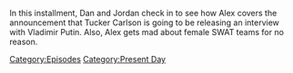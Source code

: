 {{DEFAULTSORT:
    #_EPISODE_0897:February 7, 2024
}}{{Episode
    | title           = February 7, 2024
    | caption         = Listen to this episode on [https://knowledgefight.libsyn.com/897-february-7-2024 Libsyn], Read the [[Transcript/897: February 7, 2024|Unofficial Transcript]], View discussion on [https://reddit.com/1amgblu Reddit]
    | episodeNumber   = 897
    | length          = 01:46:30
    | airDate         = February 9, 2024
    | coverageDate    = February 7, 2024
    | episodeType     = [[:Category:Present Day|Present Day]]
    | appearance      = [[Vladimir Putin]], [[Donald Trump]], [[Tucker Carlson]], [[Kevin Spacey]]
    | previousEpisode = [[896: February 2, 2024]]
    | nextEpisode     = [[898: Tucker, The Man And His Twitter- Episode 6]]
}}

{{Stub}}

In this installment, Dan and Jordan check in to see how Alex covers the announcement that Tucker Carlson is going to be releasing an interview with Vladimir Putin.  Also, Alex gets mad about female SWAT teams for no reason.

[[Category:Episodes]]
[[Category:Present Day]]
